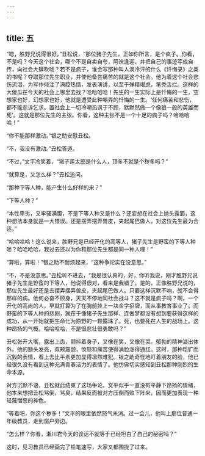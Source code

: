 ```yaml
---
---
---
```

title: 五
---




“嗯，胜野兄说得很好。”丑松说，“那位猪子先生，正如你所言，是个疯子。你看，不是吗？今天这个社会，哪个不是自卖自夸，阿谀逢迎，并把自己的事迹写成自传，向社会大肆吹嘘？若不是疯子，谁会写那种叫人淌冷汗的什么《忏悔录》之类的书呢？夺取那位先生职业，并使他备尝痛苦的就是这个社会。他为着这个社会悲伤流泪，为写作倾注了满腔热情，发表演讲，以至于殚精竭虑，笔秃舌烂。这样的大傻瓜在今天的社会上哪里去找？哈哈哈哈！先生的一生实际上是忏悔的一生，空想家也好，幻想家也好，他就是遭受此种嘲弄的忏悔的一生。‘任何痛苦和悲伤，都不能悲诉乞求。置社会上一切冷嘲热讽于不顾，默默然做一个像狼一般的英雄而死’。这就是那位先生的主张。你看，这种主张不是一个十足的疯子吗？哈哈哈哈！”

“你不能那样激动。”银之助安慰丑松。

“不，我没有激动。”丑松答道。

“不过，”文平冷笑着，“猪子莲太郎是什么人，顶多不就是个秽多吗？”

“就算是，又怎么样？”丑松追问。

“那种下等人种，能产生什么好样的来？”

“下等人种？”

“本性卑劣，又牢骚满腹，不是下等人种又是什么？还妄想在社会上抛头露面，这种想法本身就是一大错误。还是摆弄摆弄兽皮，夹起尾巴做人，对这位先生最为合适。”

“哈哈哈哈！这么说来，胜野兄是已经开化的高等人，猪子先生是野蛮的下等人种喽？哈哈哈哈，我过去还以为你和那位先生都是同一种人哩！”

“算啦，算啦！”银之助不耐烦起来，“这种争论实在没意思。”

“不，不是没意思。”丑松听不进去，“我是很认真的，好，你听我说，刚才胜野兄说猪子先生是野蛮的下等人，他说得很对，看来是我错了。是的，正像胜野兄说的，那位先生最好还是去摆弄摆弄兽皮，夹起尾巴做人。只要这样沉默不响，就不会得那样的病。他何必奋不顾身，天天不停地同社会战斗？这不就是疯子吗？啊，一个开化的高尚的人，早就打算为了在胸前挂上一块金字招牌，而从事教育事业了。而野蛮的下等人种的悲剧，就在于像猪子先生那样，连做梦都没有想到要获得这样的成功，从一开始就把生命化为原野的一颗露珠了。死，也要死在人生的战场上。这种昂扬的气概，哈哈哈哈，不是很悲壮很勇敢吗？”

丑松张开大嘴，露出上齿，颤抖着身子，又像在笑，又像在哭。郁勃的精神溢出体外。他的额头发亮，双颊震颤，愤怒和痛苦使得满脸涨得通红。这时，那种粗犷而沉毅的表情，看上去比平素更加显得凛然难犯。银之助奇怪地盯着朋友的脸，他已经很久没有看到这种充满青春活力的表情了。他仿佛切实感知到丑松那种刚烈的生命本源。

对方沉默不语，丑松就此结束了这场争论。文平似乎一直没有平静下昂扬的情绪，他本来想把丑松骂倒，骂臭，结果反而被对方压倒而败下阵来，因而更加表现一种轻蔑憎恶的神色。

“等着吧，你这个秽多！”文平的眼里依然怒气未消。过一会儿，他叫上那位普通一年级教员，走到窗户旁边。

“怎么样？你看，濑川君今天的谈话不就等于已经坦白了自己的秘密吗？”

这时，见习教员已经画完了铅笔速写，大家又都围拢了过来。